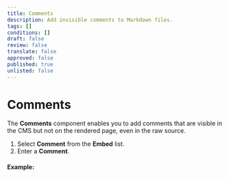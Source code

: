 ```yaml
---
title: Comments
description: Add invisible comments to Markdown files.
tags: []
conditions: []
draft: false
review: false
translate: false
approved: false
published: true
unlisted: false
---
```


# Comments

The **Comments** component enables you to add comments that are visible in the CMS but not on the rendered page, even in the raw source.

1. Select **Comment** from the **Embed** list.
2. Enter a **Comment**.

#### Example:

<!-- hidden comment="This comment is invisible in the published website." -->
